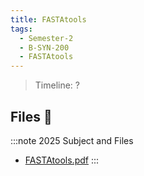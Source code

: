 ```yaml
---
title: FASTAtools
tags:
  - Semester-2
  - B-SYN-200
  - FASTAtools
---
```

> Timeline: ?


## Files 📂

:::note 2025 Subject and Files
- [FASTAtools.pdf](https://github.com/Studio-17/Epitech-Subjects/raw/main/Semester-2/B-SYN-200/FASTAtools/FASTAtools.pdf)
:::

